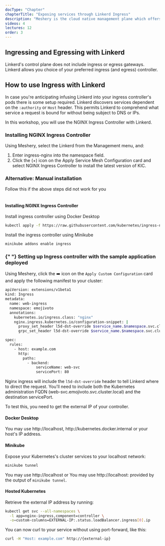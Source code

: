 ```yaml
---
docType: "Chapter"
chapterTitle: "Exposing services through Linkerd Ingress"
description: "Meshery is the cloud native management plane which offers lifecycle, configuration, and performance management of service meshes and their workloads."
videos: 4
lectures: 12
order: 3
---
```



<ChapterStyle>

<h2 class="chapter-sub-heading">Ingressing and Egressing with Linkerd</h2>

Linkerd's control plane does not include ingress or egress gateways. Linkerd allows you choice of your preferred ingress (and egress) controller.

<h2 class="chapter-sub-heading">How to use Ingress with Linkerd</h2>

In case you're anticipating infusing Linkerd into your ingress controller's pods there is some setup required. Linkerd discovers
services dependent on the `:authority` or `Host` header. This permits Linkerd to comprehend what service a request is bound for without
being subject to DNS or IPs.

In this workshop, you will use the NGINX Ingress Controller with Linkerd.

<h3 class="chapter-sub-heading"> Installing NGINX Ingress Controller</h3>

Using Meshery, select the Linkerd from the Management menu, and:

1. Enter ingress-nginx into the namespace field.
1. Click the (+) icon on the Apply Service Mesh Configuration card and select NGINX Ingress Controller to install the latest version of KIC.

<h3>Alternative: Manual installation</h3>
Follow this if the above steps did not work for you

<br />
<br />

<h4 class="chapter-alt-heading"> Installing NGINX Ingress Controller</h4>

Install ingress controller using Docker Desktop

```sh
kubectl apply -f https://raw.githubusercontent.com/kubernetes/ingress-nginx/controller-v0.40.2/deploy/static/provider/cloud/deploy.yaml
```

Install the ingress controller using Minikube

```sh
minikube addons enable ingress
```

<h3 class="chapter-sub-heading">
  {" "}
  Setting up Ingress controller with the sample application deployed
</h3>

Using Meshery, click the ➡️ icon on the `Apply Custom Configuration` card and apply the following manifest to your cluster:

```sh
apiVersion: extensions/v1beta1
kind: Ingress
metadata:
  name: web-ingress
  namespace: emojivoto
  annotations:
    kubernetes.io/ingress.class: "nginx"
    nginx.ingress.kubernetes.io/configuration-snippet: |
      proxy_set_header l5d-dst-override $service_name.$namespace.svc.cluster.local:$service_port;
      grpc_set_header l5d-dst-override $service_name.$namespace.svc.cluster.local:$service_port;

spec:
  rules:
    - host: example.com
      http:
        paths:
          - backend:
              serviceName: web-svc
              servicePort: 80
```

Nginx ingress will include the `l5d-dst-override` header to tell Linkerd where to direct the request.
You'll need to include both the Kubernetes administration FQDN (web-svc.emojivoto.svc.cluster.local) and the destination servicePort.

To test this, you need to get the external IP of your controller.

<h4 class="chapter-sub-heading"> Docker Desktop</h4>

You may use http://localhost, <span>http://</span>kubernetes.docker.internal or your host's IP address.

<h4 class="chapter-sub-heading"> Minikube</h4>

Expose your Kubernetes's cluster services to your localhost network:

```sh
minikube tunnel
```

You may use http://localhost or You may use http://localhost: provided by the output of `minikube tunnel`.

<h4 class="chapter-sub-heading">Hosted Kubernetes</h4>

Retrieve the external IP address by running:

```sh
kubectl get svc --all-namespaces \
  -l app=nginx-ingress,component=controller \
  -o=custom-columns=EXTERNAL-IP:.status.loadBalancer.ingress[0].ip
```

You can now curl to your service without using port-forward, like this:

```sh
curl -H "Host: example.com" http://{external-ip}
```

<br />

</ChapterStyle>
